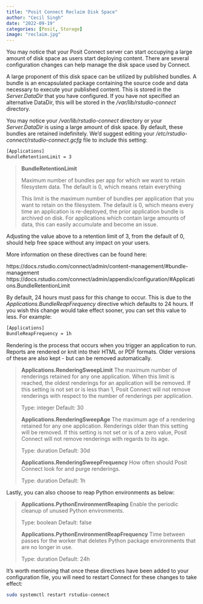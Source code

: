 ```yaml
---
title: "Posit Connect Reclaim Disk Space"
author: "Cecil Singh"
date: "2022-09-19"
categories: [Posit, Storage]
image: "reclaim.jpg"
---
```


You may notice that your Posit Connect server can start occupying a large amount of disk space as users start deploying content. There are several configuration changes can help manage the disk space used by Connect.

A large proponent of this disk space can be utilized by published bundles. A bundle is an encapsulated package containing the source code and data necessary to execute your published content. This is stored in the *Server.DataDir* that you have configured. If you have not specified an alternative DataDir, this will be stored in the */var/lib/rstudio-connect* directory.

You may notice your */var/lib/rstudio-connect* directory or your *Server.DataDir* is using a large amount of disk space. By default, these bundles are retained indefinitely.  We'd suggest editing your */etc/rstudio-connect/rstudio-connect.gcfg* file to include this setting:

```default
[Applications]
BundleRetentionLimit = 3
```

> **BundleRetentionLimit**
> 
 Maximum number of bundles per app for which we want to retain filesystem data. The default is 0, which means retain everything
>
 This limit is the maximum number of bundles per application that you want to retain on the filesystem.  The default is 0, which means every time an application is re-deployed, the prior application bundle is archived on disk.  For applications which contain large amounts of data, this can easily accumulate and become an issue.

Adjusting the value above to a retention limit of 3, from the default of 0, should help free space without any impact on your users.

More information on these directives can be found here:

https://docs.rstudio.com/connect/admin/content-management/#bundle-management
https://docs.rstudio.com/connect/admin/appendix/configuration/#Applications.BundleRetentionLimit

By default, 24 hours must pass for this change to occur. This is due to the *Applications.BundleReapFrequency* directive which defaults to 24 hours. If you wish this change would take effect sooner, you can set this value to less. For example:

```default
[Applications] 
BundleReapFrequency = 1h
```

Rendering is the process that occurs when you trigger an application to run. Reports are rendered or knit into their HTML or PDF formats. Older versions of these are also kept - but can be removed automatically.

> **Applications.RenderingSweepLimit**
The maximum number of renderings retained for any one application. When this limit is reached, the oldest renderings for an application will be removed. If this setting is not set or is less than 1, Posit Connect will not remove renderings with respect to the number of renderings per application.
> 
Type: integer
Default: 30
>
**Applications.RenderingSweepAge**
The maximum age of a rendering retained for any one application. Renderings older than this setting will be removed. If this setting is not set or is of a zero value, Posit Connect will not remove renderings with regards to its age.
>
Type: duration
Default: 30d
>
**Applications.RenderingSweepFrequency** 
How often should Posit Connect look for and purge renderings.
>
Type: duration
Default: 1h

Lastly, you can also choose to reap Python environments as below:

>**Applications.PythonEnvironmentReaping**
Enable the periodic cleanup of unused Python environments.
>
Type: boolean
Default: false
>
**Applications.PythonEnvironmentReapFrequency**
Time between passes for the worker that deletes Python package environments that are no longer in use.
>
Type: duration
Default: 24h

It's worth mentioning that once these directives have been added to your configuration file, you will need to restart Connect for these changes to take effect:

```bash
sudo systemctl restart rstudio-connect
```
